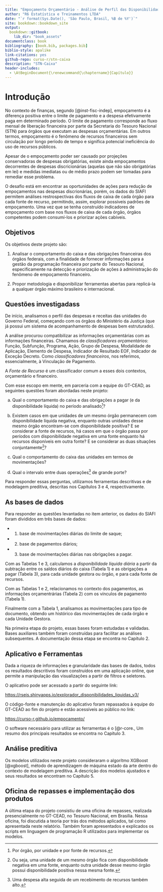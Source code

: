 ```yaml
--- 
title: "Empoçamento Orçamentário - Análise de Perfil das Disponibilidades Líquidas das Unidades Gestoras do Ministério da Justiça."
author: "R6 Estatística e Treinamentos LTDA"
date: "`r format(Sys.Date(), 'São Paulo, Brasil, %B de %Y')`"
site: bookdown::bookdown_site
output: 
  bookdown::gitbook:
    lib_dir: "book_assets"
documentclass: book
bibliography: [book.bib, packages.bib]
biblio-style: apalike
link-citations: yes
github-repo: curso-r/stn-caixa
description: "STN-Caixa"
header-includes:
  - \AtBeginDocument{\renewcommand{\chaptername}{Capítulo}}
---
```



# Introdução

No contexto de finanças, segundo [@inst-fisc-indep], empoçamento é a diferença positiva entre o limite de pagamento e a despesa efetivamente paga em determinado período. O limite de pagamento corresponde ao fluxo mensal de liberação financeira por parte da Secretaria do Tesouro Nacional (STN) para órgãos que executam as despesas orçamentárias. Em outros termos, empoçamento é o fenômeno de recursos financeiros sem circulação por longo período de tempo e significa potencial ineficiência do uso de recursos públicos. 

Apesar de o empoçamento poder ser causado por projeções conservadoras de despesas obrigatórias, existe ainda empoçamentos decorrentes de despesas discricionárias (aquelas que não são obrigatórias em lei) e medidas imediatas ou de médio prazo podem ser tomadas para remediar esse problema.

O desafio está em encontrar as oportunidades de ações para redução de empoçamentos nas despesas discrionárias, porém, os dados do SIAFI permitem análises restrospectivas dos fluxos de caixa de cada órgão para cada fonte de recurso, permitindo, assim, explorar possíveis padrões de empoçamento. Uma vez que se tenha construído indicadores de empoçamento com base nos fluxos de caixa de cada órgão, órgãos competentes podem consumí-los e priorizar ações cabíveis.



## Objetivos

Os objetivos deste projeto são:

1) Analisar o comportamento do caixa e das obrigações financeiras dos órgãos federais, com a finalidade de fornecer informações para a gestão da programação financeira por parte do Tesouro Nacional, especificamente na detecção e priorização de ações à administração do fenômeno de empoçamento financeiro.

2) Propor metodologia e disponibilizar ferramentas abertas para replicá-la a qualquer órgão máximo brasileiro e internacional.


## Questões investigadass

De início, analisamos o perfil das despesas e receitas das unidades do Governo Federal, começando com os órgãos do Ministério da Justiça (que já possui um sistema de acompanhamento de despesas bem estruturado).

A análise procurou compatibilizar as informações orçamentárias com as informações financeiras. Chamamos de _classificadores orçamentários_: Função, Subfunção, Programa, Ação, Grupo de Despesa, Modalidade de Aplicação, Elemento de Despesa, Indicador de Resultado EOF, Indicador de Exceção Decreto. Como _classificadores financeiros_, nos referimos, essencialmente, à Vinculação de Pagamento.

A _Fonte de Recurso_ é um classificador comum a esses dois contextos, orçamentário e financeiro.

Com esse escopo em mente, em parceria com a equipe do GT-CEAD, as seguintes questões foram abordadas neste projeto:

a. Qual o comportamento do caixa e das obrigações a pagar (e da disponibilidade líquida) no período analisado^[Por órgão, por unidade e por fonte de recursos.]? 

b. Existem casos em que unidades de um mesmo órgão permanecem com disponibilidade líquida negativa, enquanto outras unidades desse mesmo órgão encontram-se com disponibilidade positiva? E se considerar a fonte de recursos, há casos em que o órgão passa por períodos com disponibilidade negativa em uma fonte enquanto há recursos disponíveis em outra fonte? E se considerar as duas situações conjuntamente^[Ou seja, uma unidade de um mesmo órgão fica com disponibilidade negativa em uma fonte, enquanto outra unidade desse mesmo órgão possui disponibilidade positiva nessa mesma fonte.]? 

c. Qual o comportamento do caixa das unidades em termos de movimentações?

d. Qual o intervalo entre duas operações^[Uma despesa alta seguida de um recebimento de recursos também alto.] de grande porte?

Para responder essas perguntas, utilizamos ferramentas descritivas e de modelagem preditiva, descritas nos Capítulos 3 e 4, respectivamente. 

## As bases de dados

Para responder as questões levantadas no item anterior, os dados do SIAFI foram divididos em três bases de dados:

- 1. base de movimentações diárias do limite de saque;
- 2. base de pagamentos diários;
- 3. base de movimentações diárias nas obrigações a pagar.

Com as Tabelas 1 e 3, calculamos a _disponibilidade líquida diária_ a partir da subtração entre os saldos diários do caixa (Tabela 1) e as obrigações a pagar (Tabela 3), para cada unidade gestora ou órgão, e para cada fonte de recursos.

Com as Tabelas 1 e 2, relacionamos no contexto dos pagamentos, as informações orçamentrárias (Tabela 2) com os vínculos de pagamento (Tabela 1).

Finalmente com a Tabela 1, analisamos as movimentações para tipo de documento, obtendo um histórico das movimentações de cada órgão e cada Unidade Gestora.

Na primeira etapa do projeto, essas bases foram estudadas e validadas. Bases auxiliares também foram construídas para facilitar as análises subsequentes. A documentação dessa etapa se encontra no Capítulo 2.

## Aplicativo e Ferramentas

Dada a riqueza de informações e granularidade das bases de dados, todos os resultados descritivos foram construídos em uma aplicação online, que permite a manipulação das visualizações a partir de filtros e seletores.

O aplicativo pode ser acessado a partir do seguinte link: 

[https://rseis.shinyapps.io/explorador_disponibilidades_liquidas_v3/]()

O código-fonte e manutenção do aplicativo foram repassados à equipe do GT-CEAD ao fim do projeto e estão acessíveis ao público no link:

[https://curso-r.github.io/empocamento/]()

O software necessário para utilizar as ferramentas é o [@r-core., Um resumo dos principais resultados se encontra no Capítulo 3.

## Análise preditiva

Os modelos utilizados neste projeto consideraram o algorítmo XGBoost [@xgboost], método de aprendizagem de máquina estado da arte dentro do contexto de modelagem preditiva. A descrição dos modelos ajustados e seus resultados se encontram no Capítulo 5.

## Oficina de repasses e implementação dos produtos

A última etapa do projeto consistiu de uma oficina de repasses, realizada presencialmente no GT-CEAD, no Tesouro Nacional, em Brasília. Nessa oficina, foi discutida a teoria por trás dos métodos aplicados, tal como apresentada neste relatório. Também foram apresentados e explicados os scripts em linguagem de programação R utilizados para implementar os modelos.

